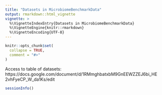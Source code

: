 ```yaml
---
title: "Datasets in MicrobiomeBenchmarkData"
output: rmarkdown::html_vignette
vignette: >
  %\VignetteIndexEntry{Datasets in MicrobiomeBenchmarkData}
  %\VignetteEngine{knitr::rmarkdown}
  %\VignetteEncoding{UTF-8}
---
```


```r
knitr::opts_chunk$set(
  collapse = TRUE,
  comment = "#>"
)
```


Access to table of datasets: https://docs.google.com/document/d/1RMmghbatxbM9GnEEWZZEJ6bi_HE2vhFyeCP_W_da1Ks/edit










```r
sessionInfo()
```

